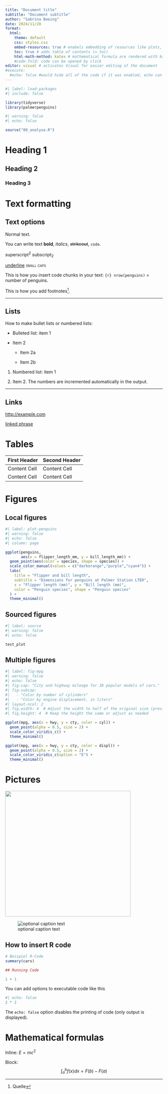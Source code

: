 ```yaml
---
title: "Document title"
subtitle: "Document subtitle"
author: "Sabrina Boeing"
date: 2024/11/28
format:
  html:
    theme: default
    css: styles.css
    embed-resources: true # enabels embedding of resources like plots, tables etc.
    toc: true # adds table of contents (= toc)
    html-math-method: katex # mathematical formula are rendered with katex
    #code-fold: code can be opened by click
editor: visual # activates Visual for easier editing of the document 
#execute: 
  #echo: false #would hide all of the code if it was enabled, echo can also be specifically set to true for showing code again
---
```


```r
#| label: load-packages
#| include: false

library(tidyverse)
library(palmerpenguins)
```

```r
#| warning: false
#| echo: false

source("00_analyse.R")
```

# Heading 1

## Heading 2

### Heading 3

# Text formatting

## Text options

Normal text.

You can write text **bold**, *italics*, ~~strikeout~~, `code`.

superscript^2^ subscript~2~

[underline]{.underline} [small caps]{.smallcaps}

This is how you insert code chunks in your text: `{r} nrow(penguins)` = number of penguins.

This is how you add footnotes[^1].

[^1]: Quelle

------------------------------------------------------------------------

## Lists

How to make bullet lists or numbered lists:

-   Bulleted list: item 1

-   Item 2

    -   Item 2a

    -   Item 2b

1.  Numbered list: item 1

2.  Item 2. The numbers are incremented automatically in the output.

------------------------------------------------------------------------

## Links

<http://example.com>

[linked phrase](http://example.com)

# Tables

| First Header | Second Header |
|--------------|---------------|
| Content Cell | Content Cell  |
| Content Cell | Content Cell  |

# Figures

## Local figures

```r
#| label: plot-penguins
#| warning: false
#| echo: false
#| column: page

ggplot(penguins, 
       aes(x = flipper_length_mm, y = bill_length_mm)) +
  geom_point(aes(color = species, shape = species)) +
  scale_color_manual(values = c("darkorange","purple","cyan4")) +
  labs(
    title = "Flipper and bill length",
    subtitle = "Dimensions for penguins at Palmer Station LTER",
    x = "Flipper length (mm)", y = "Bill length (mm)",
    color = "Penguin species", shape = "Penguin species"
  ) +
  theme_minimal()
```

## Sourced figures

```r
#| label: source
#| warning: false
#| echo: false

test_plot
```

## Multiple figures

```r
#| label: fig-mpg
#| warning: false
#| echo: false
#| fig-cap: "City and highway mileage for 38 popular models of cars."
#| fig-subcap:
#|   - "Color by number of cylinders"
#|   - "Color by engine displacement, in liters"
#| layout-ncol: 2
#| fig.width: 4  # Adjust the width to half of the original size (previously 8)
#| fig.height: 4  # Keep the height the same or adjust as needed

ggplot(mpg, aes(x = hwy, y = cty, color = cyl)) +
  geom_point(alpha = 0.5, size = 2) +
  scale_color_viridis_c() +
  theme_minimal()

ggplot(mpg, aes(x = hwy, y = cty, color = displ)) +
  geom_point(alpha = 0.5, size = 2) +
  scale_color_viridis_c(option = "E") +
  theme_minimal()
```

# Pictures

![](https://raw.githubusercontent.com/quarto-dev/quarto-web/main/docs/get-started/hello/rstudio/lter_penguins.png){fig-alt="Illustration of three species of Palmer Archipelago penguins: Chinstrap, Gentoo, and Adelie. Artwork by @allison_horst." width="401"}

![optional caption text](https://posit.co/wp-content/uploads/2022/10/thumbnail-2.jpg){fig-alt="Quarto logo and the word quarto spelled in small case letters"}

## How to insert R code

```r
# Beispiel R-Code
summary(cars)

## Running Code

1 + 1
```

You can add options to executable code like this

```r
#| echo: false
2 * 2
```

The `echo: false` option disables the printing of code (only output is displayed).

# Mathematical formulas

Inline: $E = mc^2$

Block: $$
\int_a^b f(x) dx = F(b) - F(a)
$$

